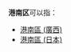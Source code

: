 {{Distinguish|南港區}} 
'''港南区'''可以指：
* [[港南區_(廣西)|港南區 (廣西)]]
* [[港南區_(日本)|港南區 (日本)]]

{{消歧義|G|Cat=三字區名消歧義}}